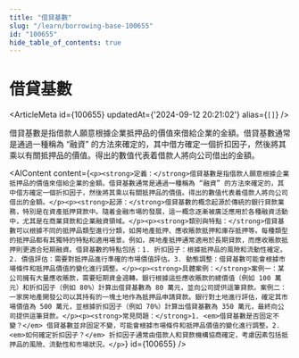 ```yaml
---
title: "借貸基數"
slug: "/learn/borrowing-base-100655"
id: "100655"
hide_table_of_contents: true
---
```



# 借貸基數

<ArticleMeta id={100655} updatedAt={'2024-09-12 20:21:02'} alias={`[]`} />
<div className='border-solid border-b border-t-0 my-4 border-[var(--ifm-color-gray-300)]' />

借貸基數是指借款人願意根據企業抵押品的價值來借給企業的金額。借貸基數通常是通過一種稱為 “融資” 的方法來確定的，其中借方確定一個折扣因子，然後將其乘以有關抵押品的價值。得出的數值代表着借款人將向公司借出的金額。

<AIContent content={`<p><strong>定義：</strong>借貸基數是指借款人願意根據企業抵押品的價值來借給企業的金額。借貸基數通常是通過一種稱為 “融資” 的方法來確定的，其中借方確定一個折扣因子，然後將其乘以有關抵押品的價值。得出的數值代表着借款人將向公司借出的金額。</p><p><strong>起源：</strong>借貸基數的概念起源於傳統的銀行貸款業務，特別是在資產抵押貸款中。隨着金融市場的發展，這一概念逐漸被廣泛應用於各種融資活動中，尤其是在商業貸款和企業融資領域。</p><p><strong>類別與特點：</strong>借貸基數可以根據不同的抵押品類型進行分類，如房地產抵押、應收賬款抵押和庫存抵押等。每種類型的抵押品都有其獨特的特點和適用場景。例如，房地產抵押通常適用於長期貸款，而應收賬款抵押則更適合短期融資。借貸基數的特點包括：1. 折扣因子：根據抵押品的風險和流動性確定。2. 價值評估：需要對抵押品進行準確的市場價值評估。3. 動態調整：借貸基數可能會根據市場條件和抵押品價值的變化進行調整。</p><p><strong>具體案例：</strong>案例一：某公司擁有大量應收賬款，需要短期資金週轉。銀行根據這些應收賬款的總價值（例如 100 萬元）和折扣因子（例如 80%）計算出借貸基數為 80 萬元，並向公司提供這筆貸款。案例二：一家房地產開發公司以其持有的一塊土地作為抵押品申請貸款。銀行對土地進行評估，確定其市場價值為 500 萬元，並根據折扣因子（例如 70%）計算出借貸基數為 350 萬元，最終向公司提供這筆貸款。</p><p><strong>常見問題：</strong>1. <em>借貸基數是否固定不變？</em> 借貸基數並非固定不變，可能會根據市場條件和抵押品價值的變化進行調整。2. <em>如何確定折扣因子？</em> 折扣因子通常由借款人和貸款機構協商確定，考慮因素包括抵押品的風險、流動性和市場狀況。</p>`} id={100655} />
